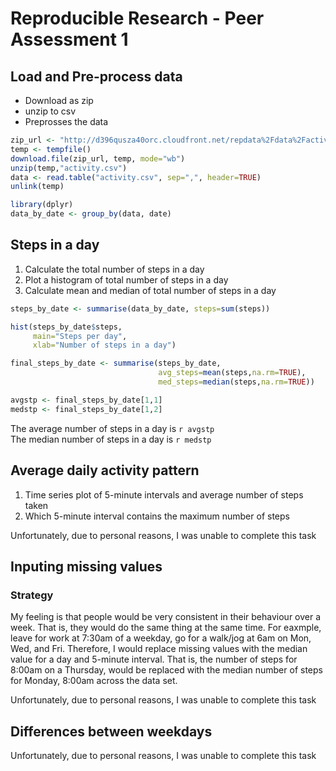 Reproducible Research - Peer Assessment 1
=========================================

## Load and Pre-process data


- Download as zip
- unzip to csv
- Preprosses the data

```r


zip_url <- "http://d396qusza40orc.cloudfront.net/repdata%2Fdata%2Factivity.zip"
temp <- tempfile()
download.file(zip_url, temp, mode="wb")
unzip(temp,"activity.csv")
data <- read.table("activity.csv", sep=",", header=TRUE)
unlink(temp)

library(dplyr)
data_by_date <- group_by(data, date)
```

## Steps in a day

1. Calculate the total number of steps in a day
2. Plot a histogram of total number of steps in a day
3. Calculate mean and median of total number of steps in a day

```r

steps_by_date <- summarise(data_by_date, steps=sum(steps))

hist(steps_by_date$steps,
     main="Steps per day",
     xlab="Number of steps in a day")

final_steps_by_date <- summarise(steps_by_date,
                                 avg_steps=mean(steps,na.rm=TRUE),
                                 med_steps=median(steps,na.rm=TRUE))

avgstp <- final_steps_by_date[1,1]
medstp <- final_steps_by_date[1,2]
```
The average number of steps in a day is `r avgstp`  
The median number of steps in a day is `r medstp`

## Average daily activity pattern
1.  Time series  plot of 5-minute intervals and average number of steps taken
2.  Which 5-minute interval contains the maximum number of steps

Unfortunately, due to personal reasons, I was unable to complete this task


## Inputing missing values

### Strategy
My feeling is that people would be very consistent in their behaviour over a week.  That is, they would do the same thing at the same time.  For eaxmple, leave for work at 7:30am of a weekday, go for a walk/jog at 6am on Mon, Wed, and Fri.  Therefore, I would replace missing values with the median value for a day and 5-minute interval.  That is, the number of steps for 8:00am on a Thursday, would be replaced with the median number of steps for Monday, 8:00am across the data set.

Unfortunately, due to personal reasons, I was unable to complete this task


## Differences between weekdays
Unfortunately, due to personal reasons, I was unable to complete this task

